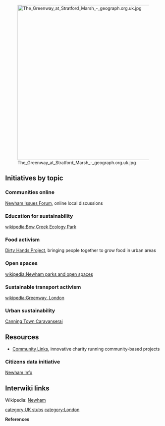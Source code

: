 [[File:The Greenway at Stratford Marsh - geograph.org.uk.jpg|right|500px]]
== Initiatives by topic ==

=== Communities online ===

[http://www.e-democracy.org/newham/ Newham Issues Forum], online local discussions

=== Education for sustainability ===

[[wikipedia:Bow Creek Ecology Park]]

=== Food activism ===

[http://www.dirtyhands.org.uk/ Dirty Hands Project], bringing people together to grow food in urban areas

=== Open spaces ===

[[wikipedia:Newham parks and open spaces]]

=== Sustainable transport activism ===

[[wikipedia:Greenway, London]]

=== Urban sustainability ===

[http://caravanserai.org.uk/ Canning Town Caravanserai]

== Resources ==
*[http://www.community-links.org/ Community Links], innovative charity running community-based projects {{W|Community Links}}

=== Citizens data initiative ===

[http://www.newham.info/ Newham Info]

== Interwiki links ==
Wikipedia: [[wikipedia:London Borough of Newham|Newham]]


{{scaendmenu}}{{stub}}
[[category:UK stubs]]
[[category:London]]

'''References'''
{{Attrib sca ref|London Borough of Newham}}
<references/>